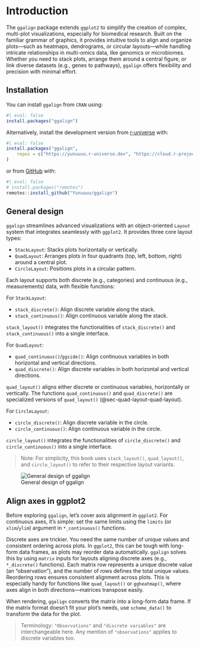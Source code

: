 # Introduction

The `ggalign` package extends `ggplot2` to simplify the creation of complex,
multi-plot visualizations, especially for biomedical research. Built on the
familiar grammar of graphics, it provides intuitive tools to align and organize
plots—such as heatmaps, dendrograms, or circular layouts—while handling
intricate relationships in multi-omics data, like genomics or microbiomes.
Whether you need to stack plots, arrange them around a central figure, or link
diverse datasets (e.g., genes to pathways), `ggalign` offers flexibility and
precision with minimal effort.

## Installation

You can install `ggalign` from `CRAN` using:
```r
#| eval: false
install.packages("ggalign")
```

Alternatively, install the development version from
[r-universe](https://yunuuuu.r-universe.dev/ggalign) with:
```r
#| eval: false
install.packages("ggalign",
    repos = c("https://yunuuuu.r-universe.dev", "https://cloud.r-project.org")
)
```

or from [GitHub](https://github.com/Yunuuuu/ggalign) with:
```r
#| eval: false
# install.packages("remotes")
remotes::install_github("Yunuuuu/ggalign")
```

## General design
`ggalign` streamlines advanced visualizations with an object-oriented `Layout`
system that integrates seamlessly with `ggplot2`. It provides three core layout
types:

 - `StackLayout`: Stacks plots horizontally or vertically.
 - `QuadLayout`: Arranges plots in four quadrants (top, left, bottom, right)
 around a central plot.
 - `CircleLayout`: Positions plots in a circular pattern.

Each layout supports both discrete (e.g., categories) and continuous (e.g.,
measurements) data, with flexible functions:

For `StackLayout`:

 - `stack_discrete()`: Align discrete variable along the stack.
 - `stack_continuous()`: Align continuous variable along the stack.

`stack_layout()` integrates the functionalities of `stack_discrete()` and
`stack_continuous()` into a single interface.

For `QuadLayout`: 

 - `quad_continuous()`/`ggside()`: Align continuous variables in both horizontal and vertical directions. 
 - `quad_discrete()`: Align discrete variables in both horizontal and vertical directions. 

`quad_layout()` aligns either discrete or continuous variables, horizontally or
vertically. The functions `quad_continuous()` and `quad_discrete()` are
specialized versions of `quad_layout()` (@sec-quad-layout-quad-layout).

For `CircleLayout`:

 - `circle_discrete()`: Align discrete variable in the circle.
 - `circle_continuous()`: Align continuous variable in the circle.

`circle_layout()` integrates the functionalities of `circle_discrete()` and
`circle_continuous()` into a single interface.

> Note: For simplicity, this book uses `stack_layout()`, `quad_layout()`, and
`circle_layout()` to refer to their respective layout variants.

![General design of ggalign](design.png)

## Align axes in ggplot2 {#sec-align-axes}
Before exploring `ggalign`, let’s cover axis alignment in `ggplot2`. For
continuous axes, it’s simple: set the same limits using the `limits` (or
`xlim`/`ylim`) argument in `*_continuous()` functions.

Discrete axes are trickier. You need the same number of unique values and
consistent ordering across plots. In `ggplot2`, this can be tough with long-form
data frames, as plots may reorder data automatically. `ggalign` solves this by
using `matrix` inputs for layouts aligning discrete axes (e.g., `*_discrete()`
functions). Each matrix row represents a unique discrete value (an
"observation"), and the number of rows defines the total unique values.
Reordering rows ensures consistent alignment across plots. This is especially
handy for functions like `quad_layout()` or `ggheatmap()`, where axes align in
both directions—matrices transpose easily.

When rendering, `ggalign` converts the matrix into a long-form data frame. If the
matrix format doesn’t fit your plot’s needs, use `scheme_data()` to transform the
data for the plot.

> Terminology: `"Observations"` and `"discrete variables"` are interchangeable
here. Any mention of `"observations"` applies to discrete variables too.
